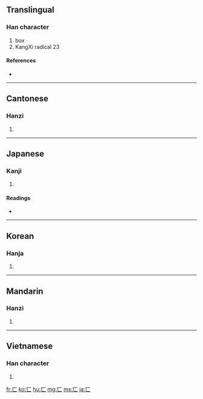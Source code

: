 {{also|冖}}
==Translingual==
{{stroke order|type=animate}}

===Han character===
{{Han char|rn=23|rad=匸|as=00|sn=2|four=|canj=一女 (MV), X一女 (XMV)}}

# box
# KangXi radical 23

====References====
* {{Han ref|kx=0154.350|dkj=02672|dj=0347.100|hdz=10081.040|uh=5338|ud=21304}}

----

==Cantonese==

===Hanzi===
{{yue-hanzi|jyut=|y=hai2}}

# {{defn|Cantonese|sort=匸00}}

----

==Japanese==

===Kanji===
{{ja-kanji|grade=|rs=匸00}}

# {{defn|Japanese|sort=匸00}}

====Readings====
* {{ja-readings|on=[[けい]] (kei)|kun=[[かくす]] (kakusu), [[おおう]] (oou)}}

----

==Korean==

===Hanja===
{{ko-hanja|hangeul=혜|rv=hye|mr=hye}}

# {{defn|Korean|sort=匸00}}

----

==Mandarin==

===Hanzi===
{{cmn-hanzi|pin=[[xǐ]] ([[xi3]])|wg=hsi<sup>3</sup>}}

# {{defn|Mandarin|sort=匸00}}

----

==Vietnamese==

===Han character===
{{vi-hantu|[[phương]]|rs=匸00}}

# {{defn|Vietnamese|sort=匸00}}

[[fr:匸]]
[[ko:匸]]
[[hu:匸]]
[[mg:匸]]
[[ms:匸]]
[[ja:匸]]